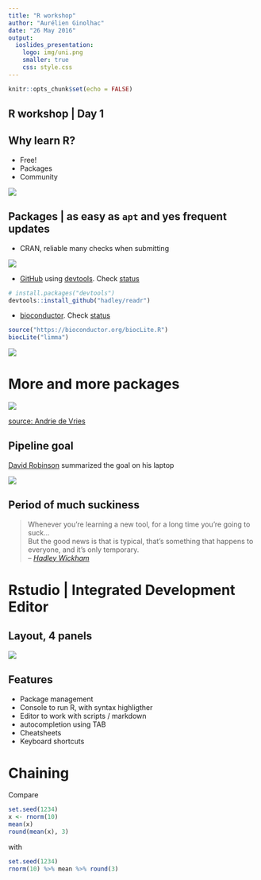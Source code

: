 ```yaml
---
title: "R workshop"
author: "Aurélien Ginolhac"
date: "26 May 2016"
output:
  ioslides_presentation:
    logo: img/uni.png
    smaller: true
    css: style.css
---
```


```r
knitr::opts_chunk$set(echo = FALSE)
```

## R workshop | Day 1



## Why learn R? {.build}

- Free!
- Packages
- Community

<img src="img/r_community_450.png">


## Packages | as easy as `apt` and yes frequent updates


<div class="columns-2">
- CRAN, reliable many checks when submitting

![](img/install_packages_300.png)

- [GitHub](https://github.com/) using [devtools](https://github.com/hadley/devtools). Check [status](https://github.com/hadley/readr)
```r
# install.packages("devtools")
devtools::install_github("hadley/readr")
```

- [bioconductor](https://www.bioconductor.org/). Check [status](https://www.bioconductor.org/packages/release/bioc/html/limma.html)
```r
source("https://bioconductor.org/biocLite.R")
biocLite("limma")
```

![](img/install_console_200.png)

</div>


# More and more packages

![](img/packages_vs_r_version.jpg)

[source: Andrie de Vries](http://blog.revolutionanalytics.com/2016/04/cran-package-growth.html)

## Pipeline goal

[David Robinson](http://varianceexplained.org/) summarized the goal on his laptop

<img src="img/drob_r_pipeline_600.jpg">


## Period of much suckiness

> Whenever you’re learning a new tool, for a long time you’re going to suck...</br>
> But the good news is that is typical, that’s something that happens to everyone, and it’s only temporary.</br>
> -- <cite>[Hadley Wickham][1]</cite>

[1]:https://youtu.be/8SGif63VW6E?t=4m12s


# Rstudio | Integrated Development Editor

## Layout, 4 panels

<img src="img/rstudio_layout_850.png">

## Features

- Package management
- Console to run R, with syntax highligther
- Editor to work with scripts / markdown
- autocompletion using TAB
- Cheatsheets
- Keyboard shortcuts


# Chaining

Compare
```r
set.seed(1234)
x <- rnorm(10)
mean(x)
round(mean(x), 3)
```

with
```r
set.seed(1234)
rnorm(10) %>% mean %>% round(3)
```


